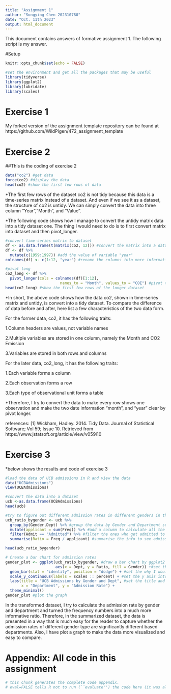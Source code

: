 ```yaml
---
title: "Assignment 1"
author: "Songying Chen 202310780"
date: "Oct. 11th 2023"
output: html_document
---
```


This document contains answers of formative assignment 1. The following script is my answer.

#Setup
```r
knitr::opts_chunk$set(echo = FALSE) 

#set the environment and get all the packages that may be useful
library(tidyverse)
library(ggplot2)
library(lubridate)
library(scales)
```


# Exercise 1
My forked version of the assignment template repository can be found at https://github.com/WildPigen/472_assignment_template

# Exercise 2

##This is the coding of exercise 2
```r
data("co2") #get data
force(co2) #display the data
head(co2) #show the first few rows of data
```

*The first few rows of the dataset co2 is not tidy because this data is a time-series matrix instead of a dataset. And even if we see it as a dataset, the structure of co2 is untidy. We can simply convert the data into three column "Year","Month", and "Value".

*The following code shows how I manage to convert the untidy matrix data into a tidy dataset one. The thing I would need to do is to first convert matrix into dataset and then pivot_longer.

```r
#convert time-series matrix to dataset
df <- as.data.frame(t(matrix(co2, 12))) #convert the matrix into a dataset
df <- df %>%
  mutate(c(1959:1997)) #add the value of variable "year"
colnames(df) <- c(1:12, "year") #rename the columns into more informative ones

#pivot long
co2_long <- df %>%
  pivot_longer(cols = colnames(df)[1:12],
                        names_to = "Month", values_to = "COE") #pivot the dataset longer to make it tidy. I set the variable from column[1:12] and name it to "Month", and match the values as "COE"
head(co2_long) #show the first few rows of the longer dataset
```

*In short, the above code shows how the data co2, shown in time-series matrix and untidy, is convert into a tidy dataset. To compare the difference of data before and after, here list a few characteristics of the two data form.

For the former data, co2, it has the following traits:

1.Column headers are values, not variable names

2.Multiple variables are stored in one column, namely the Month and CO2 Emission

3.Variables are stored in both rows and columns

For the later data, co2_long, it has the following traits:

1.Each variable forms a column

2.Each observation forms a row

3.Each type of observational unit forms a table

*Therefore, I try to convert the data to make every row shows one observation and make the two date information "month", and "year" clear by pivot longer.

references:
[1] Wickham, Hadley. 2014. Tidy Data. Journal of Statistical Software; Vol 59; Issue 10. Retrieved from https://www.jstatsoft.org/article/view/v059i10


# Exercise 3

*below shows the results and code of exercise 3
```r

#load the data of UCB admissions in R and view the data
data("UCBAdmissions")
view(UCBAdmissions)

#convert the data into a dataset
ucb <-as.data.frame(UCBAdmissions)
head(ucb)

#try to figure out different admission rates in different genders in the same department
ucb_ratio_bygender <- ucb %>%
  group_by(Gender,Dept) %>% #group the data by Gender and Department so that the following analysis is valid
  mutate(applicant = sum(Freq)) %>% #add a column to calculate all the applicants in the same Dept and Gender
  filter(Admit == "Admitted") %>% #filter the ones who get admitted to calculate the admission rate
  summarise(Ratio = Freq / applicant) #summarise the info to see admission rates in different genders in the same department

head(ucb_ratio_bygender)

# Create a bar chart for admission rates
gender_plot <- ggplot(ucb_ratio_bygender, #draw a bar chart by ggplot2
                      aes(x = Dept, y = Ratio, fill = Gender)) +#set the x and y data and fill the data by Gender
  geom_bar(stat = "identity", position = "dodge") + #set the why I would like to plot the bar graph
  scale_y_continuous(labels = scales :: percent) + #set the y axis into a percentage format
  labs(title = "UCB Admissions by Gender and Dept", #set the title and labels of x and y
       x = "Department", y = "Admission Rate") +
  theme_minimal()
gender_plot #plot the graph
```


In the transformed dataset, I try to calculate the admission rate by gender and department and turned the frequency numbers into a much more informative ratio. Therefore, in the summarized dataset, the data is presented in a way that is much easy for the reader to capture whether the admission rates of different gender type are significantly different based departments. Also, I have plot a graph to make the data more visualized and easy to compare.


# Appendix: All code in this assignment

```r
# this chunk generates the complete code appendix. 
# eval=FALSE tells R not to run (``evaluate'') the code here (it was already run before).
```
